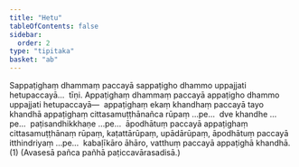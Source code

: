 ```yaml
---
title: "Hetu"
tableOfContents: false
sidebar:
  order: 2
type: "tipitaka"
basket: "ab"
---
```



<DynamicBreadcrumb />

<Division number="65">

<Paragraph number="688">
Sappaṭighaṃ dhammaṃ paccayā sappaṭigho dhammo uppajjati hetupaccayā…  tīṇi.
</Paragraph>

<Paragraph number="689">
Appaṭighaṃ dhammaṃ paccayā appaṭigho dhammo uppajjati hetupaccayā—  appaṭighaṃ ekaṃ khandhaṃ paccayā tayo khandhā appaṭighaṃ cittasamuṭṭhānañca rūpaṃ …pe…  dve khandhe …pe…  paṭisandhikkhaṇe …pe…  āpodhātuṃ paccayā appaṭighaṃ cittasamuṭṭhānaṃ rūpaṃ, kaṭattārūpaṃ, upādārūpaṃ, āpodhātuṃ paccayā itthindriyaṃ …pe…  kabaḷīkāro āhāro, vatthuṃ paccayā appaṭighā khandhā. (1)

</Paragraph>
</Division>

<Paragraph number="690" type="center">
(Avasesā pañca pañhā paṭiccavārasadisā.)
</Paragraph>